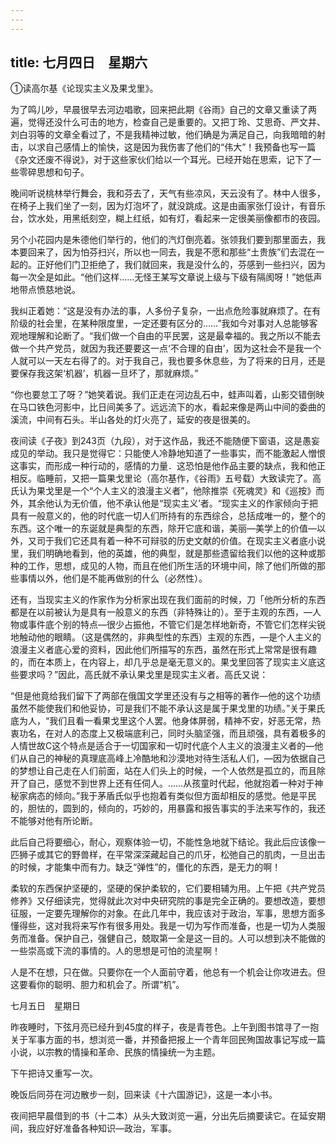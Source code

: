 ```yaml
---
---
---
```

title: 七月四日　星期六
---




①读高尔基《论现实主义及果戈里》。

为了鸣儿吵，早晨很早去河边唱歌，回来把此期《谷雨》自己的文章又重读了两遍，觉得还没什么可击的地方，检查自己是重要的。又把丁玲、艾思奇、严文井、刘白羽等的文章全看过了，不是我精神过敏，他们确是为满足自己，向我暗暗的射击，以求自己感情上的愉快，这是因为我伤害了他们的“伟大”！我预备也写一篇《杂文还废不得说》，对于这些家伙们给以一个耳光。已经开始在思索，记下了一些零碎思想和句子。

晚间听说桃林举行舞会，我和芬去了，天气有些凉风，天云没有了。林中人很多，在椅子上我们坐了一刻，因为灯泡坏了，就没跳成。这是由画家张仃设计，有音乐台，饮水处，用黑纸刻空，糊上红纸，如有灯，看起来一定很美丽像都市的夜园。

另个小花园内是朱德他们举行的，他们的汽灯倒亮着。张领我们要到那里面去，我本要回来了，因为怕芬扫兴，所以也一同去，我是不愿和那些“土贵族”们去混在一起的。正好他们门卫拒绝了，我们就回来，我是没什么的，芬感到一些扫兴，因为每一次全是如此。“他们这样……无怪王某写文章说上级与下级有隔阂呀！”她低声地带点愤慈地说。

我纠正着她：“这是没有办法的事，人多份子复杂，一出点危险事就麻烦了。在有阶级的社会里，在某种限度里，一定还要有区分的……”我如今对事对人总能够客观地理解和论断了。“我们做一个自由的平民罢，这是最幸福的。我之所以不能去做一个共产党员，就因为我还要要这一点‘不合理的自由’，因为这社会不是我一个人就可以一天左右得了的。对于我自己，我也要多休息些，为了将来的日月，还是要保存我这架‘机器’，机器一旦坏了，那就麻烦。”

“你也要怠工了呀？”她笑着说。我们正走在河边乱石中，蛙声叫着，山影交错倒映在马口铁色河影中，比日间美多了。远远流下的水，看起来像是两山中间的委曲的溪流，中间有石头。半山各处的灯火亮了，延安的夜是很美的。

夜间读《子夜》到243页（九段），对于这作品，我还不能随便下窗语，这是愚妄成见的举动。我只是觉得它：只能使人冷静地知道了一些事实，而不能激起人憎恨这事实，而形成一种行动的，感情的力量．这恐怕是他作品主要的缺点，我和他正相反。临睡前，又把一篇果戈里论（高尔基作，《谷雨》五号载）大致读完了。高氏认为果戈里是一个“个人主义的浪漫主义者”，他除推崇《死魂灵》和《巡按》而外，其余他认为无价值，他不承认他是“现实主义’者。“现实主义的作家倾向于把具有一般意义的，他的时代底一切人们所持有的东西综合，总括成唯一的，整个的东西。这个唯一的东诞就是典型的东西，除开它底和谐，美丽―美学上的价值―以外，又司于我们它还具有着一种不可辩驳的历史文献的价值。在现实主义者底小说里，我们明确地看到，他的英雄，他的典型，就是那些遗留给我们以他的这种或那种的工作，思想，成见的人物，而且在他们所生活的环境中间，除了他们所做的那些事情以外，他们是不能再做别的什么（必然性）。

还有，当现实主义的作家作为分析家出现在我们面前的时候，刀「他所分析的东西都是在以前被认为是具有一般意义的东西（非特殊让的）。至于主观的东西，―人物或事件底个别的特点―很少占振他，不管它们是怎样地新奇，不管它们怎样尖锐地触动他的眼睛。（这是偶然的，非典型性的东西）主观的东西，―是个人主义的浪漫主义者底心爱的资料，因此他们所描写的东西，虽然在形式上常常是很有趣的，而在本质上，在内容上，却几乎总是毫无意义的。果戈里回答了现实主义底这些要求吗？”因此，高氏就不承认果戈里是现实主义者。高氏又说：

“但是他竟给我们留下了两部在俄国文学里还没有与之相等的著作―他的这个功绩虽然不能使我们和他妥协，可是我们不能不承认这是属于果戈里的功绩。”关于果氏底为人，“我们且看一看果戈里这个人罢。他身体屏弱，精神不安，好恶无常，热衷功名，在对人的态度上又极端底利己，同时头脑坚强，而且顽强，具有着极多的人情世故C这个特点是适合于一切国家和一切时代底个人主义的浪漫主义者的―他们从自己的神秘的真理底高峰上冷酷地和沙漠地对待生活私人们，―因为依据自己的梦想让自己走在人们前面，站在人们头上的时候，一个人依然是孤立的，而且除开了自己，感觉不到世界上还有任伺人。……从孩童时代起，他就抱着一种对于神秘家病态的倾向。”我于茅盾氏似乎也抱着有类似但方面却相反的感觉。他是平民的，胆怯的，圆到的，倾向的，巧妙的，用暴露和报告事实的手法来写作的，我还不能够对他有所论断。

此后自己将要细心，耐心，观察体验一切，不能性急地就下结论。我此后应该像一匹狮子或其它的野兽样，在平常深深藏起自己的爪牙，松弛自己的肌肉，一旦出击的时候，才能集中而有力。缺乏“弹性”的，僵化的东西，是无力的啊！

柔软的东西保护坚硬的，坚硬的保护柔软的，它们要相辅为用。上午把《共产党员修养》又仔细读完，觉得就此次对中央研究院的事是完全正确的。要想改造，要想征服，一定要先理解你的对象。在此几年中，我应该对于政治，军事，思想方面多懂得些，这对我将来写作有很多用处。我是一切为写作而准备，也是一切为人类服务而准备。保护自己，强健自己，兢取第一全是这一目的。人可以想到决不能做的一些崇高或下流的事情的。人的思想是可怕的流星啊！

人是不在想，只在做。只要你在一个人面前守着，他总有一个机会让你攻进去。但这要看你的聪明、胆力和机会了。所谓“机”。





七月五日　星期日


昨夜睡时，下弦月亮已经升到45度的样子，夜是青苍色。上午到图书馆寻了一抱关于军事方面的书，想浏览一番，并预备把报上一个青年回民殉国故事记写成一篇小说，以宗教的情操和革命、民族的情操统一为主题。

下午把诗又重写一次。

晚饭后同芬在河边散步一刻，回来读《十六国游记》，这是一本小书。

夜间把早晨借到的书（十二本）从头大致浏览一遍，分出先后摘要读它。在延安期间，我应好好准备各种知识―政治，军事。